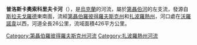'''普洛斯卡奧索科里夫卡河'''（{{lang-uk|Плоска Осокорівка}}），是[[烏克蘭|烏克蘭]]的河流，屬於[[第聶伯河|第聶伯河]]的左支流，發源自[[斯拉夫戈羅德_(第聶伯羅彼得羅夫斯克州)|斯拉夫戈羅德]]東南面，流經[[第聶伯羅彼得羅夫斯克州|第聶伯羅彼得羅夫斯克州]]和[[扎波羅熱州|扎波羅熱州]]，河口處在[[沃羅諾韋_(錫涅利尼科沃區)|沃羅諾韋]]以西，河道全長26公里，流域面積426平方公里。

{{DEFAULTSORT:Плоска Осокорівка}}
[[Category:第聶伯羅彼得羅夫斯克州河流|Category:第聶伯羅彼得羅夫斯克州河流]]
[[Category:扎波羅熱州河流|Category:扎波羅熱州河流]]


{{Ukraine-river-stub}}